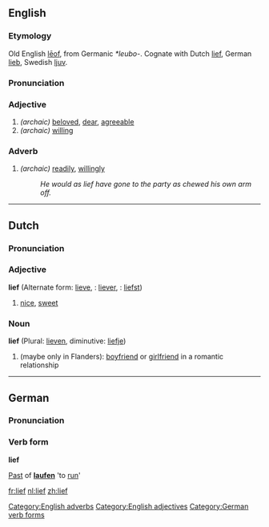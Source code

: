 ==English==
===Etymology===
Old English [[leof|lēof]], from Germanic ''*leubo-''.  Cognate with Dutch [[lief#Dutch|lief]], German [[lieb]], Swedish [[ljuv]].

===Pronunciation===
{{IPA|/li:f/}}

===Adjective===
{{en-ad|lief}}
# ''(archaic)'' [[beloved]], [[dear]], [[agreeable]]
# ''(archaic)'' [[willing]]

===Adverb===
{{en-ad|lief}}
# ''(archaic)'' [[readily]], [[willingly]]
#:''He would as lief have gone to the party as chewed his own arm off.''

[[Category:English adverbs]]
[[Category:English adjectives]]

----

==Dutch==
===Pronunciation===
{{IPA|[liːf]}}

===Adjective===
'''lief''' (Alternate form: [[lieve]], {{compar}}: [[liever]], {{superl}}: [[liefst]])

# [[nice]], [[sweet]]

===Noun===
'''lief''' (Plural: [[lieven]], diminutive: [[liefje]])

# (maybe only in Flanders): [[boyfriend]] or [[girlfriend]] in a romantic relationship

----
==German==
===Pronunciation===
{{IPA|[liːf]}}

===Verb form===
'''lief'''

[[Past]] of '''[[laufen]]''' 'to [[run]]'

[[Category:German verb forms]]

[[fr:lief]]
[[nl:lief]]
[[zh:lief]]